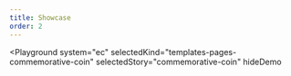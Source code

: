 ```yaml
---
title: Showcase
order: 2
---
```



<Playground
  system="ec"
  selectedKind="templates-pages-commemorative-coin"
  selectedStory="commemorative-coin"
  hideDemo
>
  <CommemorativeCoinPageExample />
</Playground>
